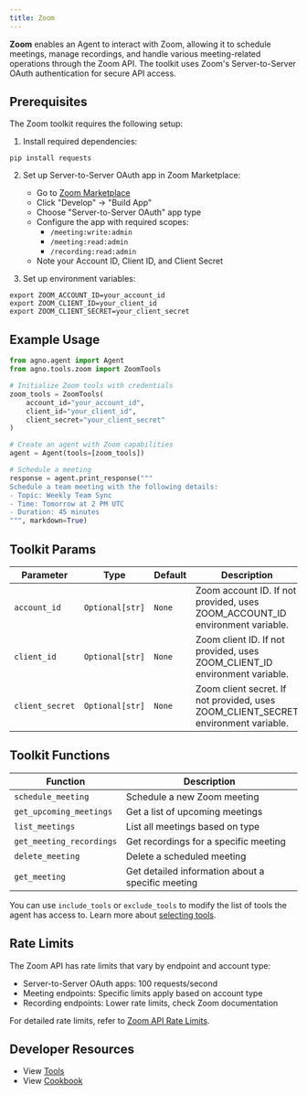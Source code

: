 ```yaml
---
title: Zoom
---
```


**Zoom** enables an Agent to interact with Zoom, allowing it to schedule meetings, manage recordings, and handle various meeting-related operations through the Zoom API. The toolkit uses Zoom's Server-to-Server OAuth authentication for secure API access.

## Prerequisites

The Zoom toolkit requires the following setup:

1. Install required dependencies:
```shell
pip install requests
```

2. Set up Server-to-Server OAuth app in Zoom Marketplace:
   - Go to [Zoom Marketplace](https://marketplace.zoom.us/)
   - Click "Develop" → "Build App"
   - Choose "Server-to-Server OAuth" app type
   - Configure the app with required scopes:
     - `/meeting:write:admin`
     - `/meeting:read:admin`
     - `/recording:read:admin`
   - Note your Account ID, Client ID, and Client Secret

3. Set up environment variables:
```shell
export ZOOM_ACCOUNT_ID=your_account_id
export ZOOM_CLIENT_ID=your_client_id
export ZOOM_CLIENT_SECRET=your_client_secret
```

## Example Usage

```python
from agno.agent import Agent
from agno.tools.zoom import ZoomTools

# Initialize Zoom tools with credentials
zoom_tools = ZoomTools(
    account_id="your_account_id",
    client_id="your_client_id",
    client_secret="your_client_secret"
)

# Create an agent with Zoom capabilities
agent = Agent(tools=[zoom_tools])

# Schedule a meeting
response = agent.print_response("""
Schedule a team meeting with the following details:
- Topic: Weekly Team Sync
- Time: Tomorrow at 2 PM UTC
- Duration: 45 minutes
""", markdown=True)
```

## Toolkit Params

| Parameter        | Type           | Default | Description                                                                      |
| ---------------- | -------------- | ------- | -------------------------------------------------------------------------------- |
| `account_id`     | `Optional[str]`| `None`  | Zoom account ID. If not provided, uses ZOOM_ACCOUNT_ID environment variable.   |
| `client_id`      | `Optional[str]`| `None`  | Zoom client ID. If not provided, uses ZOOM_CLIENT_ID environment variable.     |
| `client_secret`  | `Optional[str]`| `None`  | Zoom client secret. If not provided, uses ZOOM_CLIENT_SECRET environment variable. |


## Toolkit Functions

| Function                | Description                                                |
| ---------------------- | ---------------------------------------------------------- |
| `schedule_meeting`     | Schedule a new Zoom meeting                                |
| `get_upcoming_meetings`| Get a list of upcoming meetings                            |
| `list_meetings`        | List all meetings based on type                            |
| `get_meeting_recordings`| Get recordings for a specific meeting                      |
| `delete_meeting`       | Delete a scheduled meeting                                 |
| `get_meeting`          | Get detailed information about a specific meeting          |

You can use `include_tools` or `exclude_tools` to modify the list of tools the agent has access to. Learn more about [selecting tools](/docs/documentation/tools/selecting-tools).

## Rate Limits

The Zoom API has rate limits that vary by endpoint and account type:
- Server-to-Server OAuth apps: 100 requests/second
- Meeting endpoints: Specific limits apply based on account type
- Recording endpoints: Lower rate limits, check Zoom documentation

For detailed rate limits, refer to [Zoom API Rate Limits](https://developers.zoom.us/docs/api/#rate-limits).

## Developer Resources

- View [Tools](https://github.com/agno-agi/agno/blob/main/libs/agno/agno/tools/zoom.py)
- View [Cookbook](https://github.com/agno-agi/agno/tree/v2.0/cookbook/tools/zoom_tools.py)
